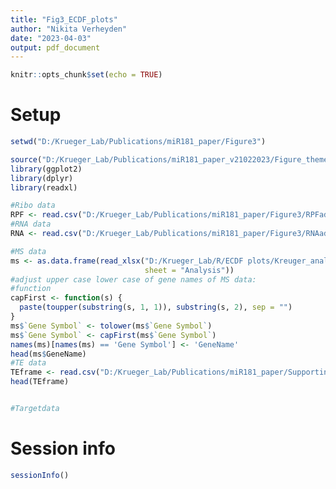 ```yaml
---
title: "Fig3_ECDF_plots"
author: "Nikita Verheyden"
date: "2023-04-03"
output: pdf_document
---
```


```r
knitr::opts_chunk$set(echo = TRUE)
```

# Setup

```r
setwd("D:/Krueger_Lab/Publications/miR181_paper/Figure3")
```

```r
source("D:/Krueger_Lab/Publications/miR181_paper_v21022023/Figure_theme/theme_paper.R")
library(ggplot2)
library(dplyr)
library(readxl)
```


```r
#Ribo data
RPF <- read.csv("D:/Krueger_Lab/Publications/miR181_paper/Figure3/RPFadjusted_countmatrix_15112022.csv")
#RNA data
RNA <- read.csv("D:/Krueger_Lab/Publications/miR181_paper/Figure3/RNAadjusted_countmatrix_15112022.csv")

#MS data
ms <- as.data.frame(read_xlsx("D:/Krueger_Lab/R/ECDF plots/Kreuger_analysis_ms.xlsx", 
                              sheet = "Analysis"))
#adjust upper case lower case of gene names of MS data:
#function
capFirst <- function(s) {
  paste(toupper(substring(s, 1, 1)), substring(s, 2), sep = "")
}
ms$`Gene Symbol` <- tolower(ms$`Gene Symbol`)
ms$`Gene Symbol` <- capFirst(ms$`Gene Symbol`)
names(ms)[names(ms) == 'Gene Symbol'] <- 'GeneName'
head(ms$GeneName)
#TE data
TEframe <- read.csv("D:/Krueger_Lab/Publications/miR181_paper/Supporting_scripts/deltaTE/TE_m23_genesInRNAandRPF.csv")
head(TEframe)


#Targetdata
```


# Session info
```r
sessionInfo()

```




